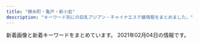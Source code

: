 ```yaml
---
title: "錦糸町・亀戸・新小岩"
description: "キーワード別にの巨乳アジアン・チャイナエステ嬢情報をまとめました。"
---
```


新着画像と新着キーワードをまとめています。
2021年02月04日の情報です。

<DmmAffiliateIns />
<KeywordTable
  shops={
    [
    {
        "keywords": {
            "86": 12,
            "D": 24,
            "C": 18,
            "83": 6,
            "85": 12
        },
        "station": "JR\u4e80\u6238\u99c5\u5317\u53e3",
        "url": "http://yukinosakura.tyo.cm/",
        "name": "\u685c\u82b1",
        "img_links": [
            "http://yukinosakura.a2.webnavi.work/upload/sites/72/2020/04/2020040708052241.jpg",
            "http://yukinosakura.tyo.cm/images/room4.jpg",
            "http://yukinosakura.a2.webnavi.work/upload/sites/72/2020/04/2020040708052434.jpg",
            "http://yukinosakura.tyo.cm/images/room3.jpg",
            "http://yukinosakura.tyo.cm/images/s_shedule.jpg",
            "http://yukinosakura.tyo.cm/images/s_news.jpg",
            "http://yukinosakura.tyo.cm/images/s_staff.jpg",
            "http://yukinosakura.a2.webnavi.work/upload/sites/72/2020/04/2020040708052353.jpg",
            "http://yukinosakura.a2.webnavi.work/upload/sites/72/2020/04/2020040708052456.jpg",
            "http://yukinosakura.tyo.cm/images/mobile.jpg",
            "http://yukinosakura.a2.webnavi.work/upload/sites/72/2020/04/2020040708052118.jpg",
            "http://yukinosakura.tyo.cm/images/room2.jpg",
            "http://yukinosakura.tyo.cm/images/top.jpg",
            "http://yukinosakura.tyo.cm/images/room1.jpg"
        ]
    },
    {
        "keywords": {
            "E": 15,
            "83": 15,
            "D": 135,
            "85": 105,
            "87": 30,
            "92": 15,
            "C": 75,
            "86": 30,
            "89": 15,
            "88": 15
        },
        "url": "https://kinshicho-mensesthe.net/",
        "name": "KIRARA",
        "station": "JR\u9326\u7cf8\u753a\u99c5\u5317\u53e3",
        "img_links": [
            "https://kinshicho-mensesthe.net/room/esthe2.jpg",
            "https://kinshicho-mensesthe.net/staff2/sera-s1.jpg",
            "https://kinshicho-mensesthe.net/staff2/kiki-l1.jpg",
            "https://kinshicho-mensesthe.net/images/main-sp.jpg",
            "https://kinshicho-mensesthe.net/staff2/sora-s1.jpg",
            "https://kinshicho-mensesthe.net/mens-esthe-massage/2020/02/06/satomi-s1.jpg",
            "https://kinshicho-mensesthe.net/room/1-l.jpg",
            "https://kinshicho-mensesthe.net/staff2/satomi-s1.jpg",
            "https://kinshicho-mensesthe.net/images/flower.png",
            "https://kinshicho-mensesthe.net/images/header3.png",
            "https://kinshicho-mensesthe.net/staff2/mai-l1.jpg",
            "https://kinshicho-mensesthe.net/staff2/sera-l1.jpg",
            "https://kinshicho-mensesthe.net/room/5-l.jpg",
            "https://kinshicho-mensesthe.net/room/esthe1.jpg",
            "https://kinshicho-mensesthe.net/room/4-s.jpg",
            "https://kinshicho-mensesthe.net/room/5-s.jpg",
            "https://kinshicho-mensesthe.net/staff2/satomi-l1.jpg",
            "https://kinshicho-mensesthe.net/staff2/yuka-s1.jpg",
            "https://kinshicho-mensesthe.net/staff2/kiki-s1.jpg",
            "https://kinshicho-mensesthe.net/button/home.png",
            "https://kinshicho-mensesthe.net/staff2/rui-l1.jpg",
            "https://kinshicho-mensesthe.net/staff2/haruka-l1.jpg",
            "https://kinshicho-mensesthe.net/staff2/sakura-s2.jpg",
            "https://kinshicho-mensesthe.net/staff2/haruka-s1.jpg",
            "https://kinshicho-mensesthe.net/room/esthe3.jpg",
            "https://kinshicho-mensesthe.net/staff2/kokomi-s1.jpg",
            "https://kinshicho-mensesthe.net/staff2/sora-l1.jpg",
            "https://kinshicho-mensesthe.net/staff2/rika-s1.jpg",
            "https://kinshicho-mensesthe.net/staff2/mai-s1.jpg",
            "https://kinshicho-mensesthe.net/staff2/kokomi-l1.jpg",
            "https://kinshicho-mensesthe.net/staff2/yuki-l1.jpg",
            "https://kinshicho-mensesthe.net/staff2/rika-l1.jpg",
            "https://kinshicho-mensesthe.net/staff2/saki-s1.jpg",
            "https://kinshicho-mensesthe.net/staff2/yumi-l1.jpg",
            "https://kinshicho-mensesthe.net/images/footer-r.png",
            "https://kinshicho-mensesthe.net/mens-esthe-massage/2020/10/17/moe-s1.jpg",
            "https://kinshicho-mensesthe.net/mens-esthe-massage/2020/02/06/sora-s1.jpg",
            "https://kinshicho-mensesthe.net/button/staff.png",
            "https://kinshicho-mensesthe.net/room/3-l.jpg",
            "https://kinshicho-mensesthe.net/room/2-s.jpg",
            "https://kinshicho-mensesthe.net/room/6-l.jpg",
            "https://kinshicho-mensesthe.net/staff2/saki-l1.jpg",
            "https://kinshicho-mensesthe.net/button/blog.png",
            "https://kinshicho-mensesthe.net/staff2/yuki-s1.jpg",
            "https://kinshicho-mensesthe.net/room/3-s.jpg",
            "https://kinshicho-mensesthe.net/room/6-s.jpg",
            "https://kinshicho-mensesthe.net/images/camp.png",
            "https://kinshicho-mensesthe.net/room/1-s.jpg",
            "https://kinshicho-mensesthe.net/room/4-l.jpg",
            "https://kinshicho-mensesthe.net/images/qrcode.png",
            "https://kinshicho-mensesthe.net/staff2/yumi-s1.jpg",
            "https://kinshicho-mensesthe.net/staff2/rui-s1.jpg",
            "https://kinshicho-mensesthe.net/room/2-l.jpg",
            "https://kinshicho-mensesthe.net/images/main1.jpg",
            "https://kinshicho-mensesthe.net/mens-esthe-massage/2020/01/22/yuki-s1.jpg",
            "https://kinshicho-mensesthe.net/staff2/moe-s1.jpg",
            "https://kinshicho-mensesthe.net/images/footer-l.png",
            "https://kinshicho-mensesthe.net/staff2/sakura-l2.jpg",
            "https://kinshicho-mensesthe.net/images/clear.png"
        ]
    },
    {
        "station": "JR\u4e80\u6238\u99c5\u5317\u53e3",
        "url": "http://kameido.info/",
        "keywords": {
            "C": 15
        },
        "img_links": [
            "http://kameido.info/images/3.jpg",
            "http://kameido.info/images/top.jpg",
            "http://kameido.info/images/6.jpg",
            "http://kameido.info/images/g0.jpg",
            "http://kameido.info/images/r4.jpg",
            "http://kameido.info/images/new1.jpg",
            "http://kameido.info/images/r3.jpg",
            "http://kameido.info/images/r1.jpg",
            "http://kameido.info/images/1.jpg",
            "http://kameido.info/images/2.jpg",
            "http://kameido.info/images/4.jpg",
            "http://kameido.info/images/r2.jpg",
            "http://kameido.info/images/mobile.png",
            "http://kameido.info/images/5.jpg"
        ],
        "name": "\u604b\u4eba"
    },
    {
        "keywords": {
            "88": 1,
            "86": 13,
            "D": 16,
            "89": 2
        },
        "station": "JR\u5c0f\u5ca9\u99c5\u5317\u53e3",
        "name": "\u3086\u304d",
        "img_links": [
            "http://www.sh-yuki.work/images/top.png",
            "http://www.sh-yuki.work/uploads/200110/1-20011013245Y49.jpg",
            "http://www.sh-yuki.work/images/s_staff.jpg",
            "http://www.sh-yuki.work/uploads/191221/1-191221111A3123.jpg",
            "http://www.sh-yuki.work/uploads/200618/1-20061Q633094V.jpg",
            "http://www.sh-yuki.work/uploads/191202/1-191202154021200.jpg",
            "http://www.sh-yuki.work/uploads/191104/1-1911041I124915.jpg",
            "http://www.sh-yuki.work/uploads/201214/1-201214162100347.jpg",
            "http://www.sh-yuki.work/images/lanmu4.jpg",
            "http://www.sh-yuki.work/uploads/200218/1-20021Q359301Q.jpg",
            "http://www.sh-yuki.work/uploads/201215/1-201215145153M4.jpg",
            "http://www.sh-yuki.work/images/room3.jpg",
            "http://www.sh-yuki.work/uploads/200127/1-20012G02404310.jpg",
            "http://www.sh-yuki.work/uploads/200713/1-200G3110344421.jpg",
            "http://www.sh-yuki.work/uploads/191227/1-19122F93911958.jpg",
            "http://www.sh-yuki.work/uploads/200620/1-20062015425B54.jpg",
            "http://www.sh-yuki.work/uploads/191028/1-19102Q03S5a4.jpg",
            "http://www.sh-yuki.work/uploads/190105/1-1Z105143940E6.jpg",
            "http://www.sh-yuki.work/uploads/200618/1-20061Q6342Y06.jpg",
            "http://www.sh-yuki.work/uploads/200713/1-200G3125135C2.jpg",
            "http://www.sh-yuki.work/uploads/190110/1-1Z110093529363.png",
            "http://www.sh-yuki.work/uploads/201215/1-201215145200113.jpg",
            "http://www.sh-yuki.work/uploads/200218/1-20021Q3591A57.jpg",
            "http://www.sh-yuki.work/uploads/191006/1-191006105IM24.jpg",
            "http://www.sh-yuki.work/uploads/191227/1-19122F94110460.jpg",
            "http://www.sh-yuki.work/images/end.png",
            "http://www.sh-yuki.work/images/room1.jpg",
            "http://www.sh-yuki.work/images/nbj2.jpg",
            "http://www.sh-yuki.work/uploads/190105/1-1Z105143R9539.jpg",
            "http://www.sh-yuki.work/images/lanmu2.jpg",
            "http://www.sh-yuki.work/images/s_news.jpg",
            "http://www.sh-yuki.work/images/room2.jpg",
            "http://www.sh-yuki.work/uploads/190105/1-1Z1051440193X.jpg",
            "http://www.sh-yuki.work/uploads/200620/1-200620154311K4.jpg",
            "http://www.sh-yuki.work/uploads/191021/1-19102116361I39.jpg",
            "http://www.sh-yuki.work/images/lanmu5.jpg",
            "http://www.sh-yuki.work/uploads/191006/1-191006105P61Z.jpg",
            "http://www.sh-yuki.work/images/1.jpg",
            "http://www.sh-yuki.work/images/mobile.jpg",
            "http://www.sh-yuki.work/images/lanmu3.jpg",
            "http://www.sh-yuki.work/uploads/190105/1-1Z105143921224.jpg",
            "http://www.sh-yuki.work/uploads/201214/1-20121416231WV.jpg",
            "http://www.sh-yuki.work/images/room4.jpg"
        ],
        "url": "http://www.sh-yuki.work/"
    },
    {
        "url": "http://ipidiw.com/relaxnomori/",
        "img_links": [
            "http://ipidiw.com/relaxnomori/user_data/00000017.jpg",
            "http://ipidiw.com/relaxnomori/images/tt.jpg",
            "http://ipidiw.com/relaxnomori/user_data/00000018.jpg",
            "http://ipidiw.com/relaxnomori/images/news.jpg",
            "http://ipidiw.com/relaxnomori/images/staff_t.jpg",
            "http://ipidiw.com/relaxnomori/user_data/00000020.jpg",
            "http://ipidiw.com/relaxnomori/user_data/00000019.jpg",
            "http://ipidiw.com/relaxnomori/images/rem.jpg",
            "http://ipidiw.com/relaxnomori/images/mobile.jpg",
            "http://ipidiw.com/relaxnomori/images/interior_t.jpg",
            "http://ipidiw.com/relaxnomori/images/tp.png",
            "http://ipidiw.com/relaxnomori/images/interior.png"
        ],
        "keywords": {
            "93": 1,
            "90": 2,
            "86": 1
        },
        "station": "\u68ee\u4e0b\u99c5A4\u53e3",
        "name": "\u30ea\u30e9\u30c3\u30af\u30b9\u306e\u68ee"
    },
    {
        "img_links": [
            "http://y-rlx.net/girl/09.jpg",
            "http://y-rlx.net/images/rec.jpg",
            "http://y-rlx.net/images/index_04.png",
            "http://y-rlx.net/girl/05a.jpg",
            "http://y-rlx.net/images/index_23.jpg",
            "http://y-rlx.net/images/index_10.jpg",
            "http://y-rlx.net/images/info.png",
            "http://y-rlx.net/images/index_12.jpg",
            "http://y-rlx.net/images/acc_tit03.jpg",
            "http://y-rlx.net/girl/06.jpg",
            "http://y-rlx.net/images/index_11.jpg",
            "http://y-rlx.net/girl/05.jpg",
            "http://y-rlx.net/images/rec_16.jpg",
            "http://y-rlx.net/images/index_14.png",
            "http://y-rlx.net/images/01.png",
            "http://y-rlx.net/girl/02.jpg",
            "http://y-rlx.net/girl/09a.jpg",
            "http://y-rlx.net/images/02.png",
            "http://y-rlx.net/images/index_02.png",
            "http://y-rlx.net/images/03.png",
            "http://y-rlx.net/images/index_16.png",
            "http://y-rlx.net/images/rex_16.jpg",
            "http://y-rlx.net/images/index_13.jpg",
            "http://y-rlx.net/images/staff_16.jpg",
            "http://y-rlx.net/images/index_21.jpg",
            "http://y-rlx.net/girl/010a.jpg",
            "http://y-rlx.net/images/sys.jpg",
            "http://y-rlx.net/images/acc_tit.jpg",
            "http://y-rlx.net/images/index_09.jpg",
            "http://y-rlx.net/girl/08.jpg",
            "http://y-rlx.net/girl/010.jpg",
            "http://y-rlx.net/girl/01.jpg",
            "http://y-rlx.net/images/acc_16.jpg",
            "http://y-rlx.net/images/index_07.png",
            "http://y-rlx.net/girl/03.jpg",
            "http://y-rlx.net/girl/07a.jpg",
            "http://y-rlx.net/images/sys_16.jpg",
            "http://y-rlx.net/images/acc_tit01.jpg",
            "http://y-rlx.net/images/index_19.png",
            "http://y-rlx.net/images/line.jpg",
            "http://y-rlx.net/images/index_08.jpg",
            "http://y-rlx.net/girl/p01.jpg",
            "http://y-rlx.net/girl/07.jpg",
            "http://y-rlx.net/images/index_06.png",
            "http://y-rlx.net/girl/03a.jpg",
            "http://y-rlx.net/girl/00.jpg"
        ],
        "name": "\u7f8e\u697d",
        "url": "http://y-rlx.net/",
        "keywords": {
            "85": 1,
            "87": 1,
            "86": 2,
            "90": 1,
            "95": 2,
            "92": 1,
            "89": 1
        },
        "station": "JR\u65b0\u5c0f\u5ca9\u99c5\u5357\u53e3"
    },
    {
        "keywords": {
            "C": 7
        },
        "img_links": [
            "http://kinshicho-es.xyz/images/r1.jpg",
            "http://kinshicho-es.xyz/images/g41.jpg",
            "http://kinshicho-es.xyz/images/r2.jpg",
            "http://kinshicho-es.xyz/images/r3.jpg",
            "http://kinshicho-es.xyz/images/left1_2_02.jpg",
            "http://kinshicho-es.xyz/images/r4.jpg",
            "http://kinshicho-es.xyz/images/g5.jpg",
            "http://kinshicho-es.xyz/images/g0.jpg",
            "http://kinshicho-es.xyz/images/b1.jpg",
            "http://kinshicho-es.xyz/images/top1.jpg",
            "http://kinshicho-es.xyz/images/b2.jpg",
            "http://kinshicho-es.xyz/images/g3.jpg",
            "http://kinshicho-es.xyz/images/news-tit1.jpg",
            "http://kinshicho-es.xyz/images/g2.jpg",
            "http://kinshicho-es.xyz/images/top.jpg",
            "http://kinshicho-es.xyz/images/g51.jpg"
        ],
        "url": "http://kinshicho-es.xyz/",
        "name": "\u30b9\u30de\u30a4\u30eb",
        "station": "JR\u9326\u7cf8\u753a\u99c5\u5317\u53e3"
    },
    {
        "name": "Piano",
        "url": "https://piano.sweet-relaxation.com/",
        "station": "JR\u65b0\u5c0f\u5ca9\u99c5\u5357\u53e3",
        "img_links": [
            "https://piano.sweet-relaxation.com/img/slick/sl-5.jpg",
            "https://piano.sweet-relaxation.com/img/cast/luna-01.jpg",
            "https://piano.sweet-relaxation.com/img/cast/luna-04.jpg",
            "https://piano.sweet-relaxation.com/img/cast/aye-04.jpg",
            "https://piano.sweet-relaxation.com/img/cast/aini-02.jpg",
            "https://piano.sweet-relaxation.com/img/cast/coco-03.jpg",
            "https://piano.sweet-relaxation.com/img/cast/aki-04.jpg",
            "https://piano.sweet-relaxation.com/img/cast/ai-02.jpg",
            "https://piano.sweet-relaxation.com/img/cast/nana-01.jpg",
            "https://piano.sweet-relaxation.com/img/cast/aki-03.jpg",
            "https://piano.sweet-relaxation.com/img/cast/miky-04.jpg",
            "https://piano.sweet-relaxation.com/img/cast/ai-04.jpg",
            "https://piano.sweet-relaxation.com/img/cast/ai-01.jpg",
            "https://piano.sweet-relaxation.com/img/cast/lili-02.jpg",
            "https://piano.sweet-relaxation.com/img/cast/aye-02.jpg",
            "https://piano.sweet-relaxation.com/img/cast/aye-03.jpg",
            "https://piano.sweet-relaxation.com/img/interior/int-03.jpg",
            "https://piano.sweet-relaxation.com/img/cast/aini-01.jpg",
            "https://piano.sweet-relaxation.com/img/cast/lili-01.jpg",
            "https://piano.sweet-relaxation.com/img/cast/aini-04.jpg",
            "https://piano.sweet-relaxation.com/img/cast/miya-02.jpg",
            "https://piano.sweet-relaxation.com/img/cast/nico-04.jpg",
            "https://piano.sweet-relaxation.com/img/cast/nana-02.jpg",
            "https://piano.sweet-relaxation.com/img/cast/lili-04.jpg",
            "https://piano.sweet-relaxation.com/img/cast/coco-02.jpg",
            "https://piano.sweet-relaxation.com/img/interior/int-04.jpg",
            "https://piano.sweet-relaxation.com/img/cast/ai-03.jpg",
            "https://piano.sweet-relaxation.com/img/cast/aki-01.jpg",
            "https://piano.sweet-relaxation.com/img/cast/nico-01.jpg",
            "https://piano.sweet-relaxation.com/img/cast/ebi-02.jpg",
            "https://piano.sweet-relaxation.com/img/cast/luna-03.jpg",
            "https://piano.sweet-relaxation.com/img/cast/miky-02.jpg",
            "https://piano.sweet-relaxation.com/img/cast/miya-01.jpg",
            "https://piano.sweet-relaxation.com/img/cast/luna-02.jpg",
            "https://piano.sweet-relaxation.com/img/cast/nico-02.jpg",
            "https://piano.sweet-relaxation.com/img/cast/nana-03.jpg",
            "https://piano.sweet-relaxation.com/img/slick/sl-4.jpg",
            "https://piano.sweet-relaxation.com/img/cast/miya-04.jpg",
            "https://piano.sweet-relaxation.com/img/slick/sl-3.jpg",
            "https://piano.sweet-relaxation.com/img/slick/sl-7.jpg",
            "https://piano.sweet-relaxation.com/img/cast/miya-03.jpg",
            "https://piano.sweet-relaxation.com/img/cast/ebi-04.jpg",
            "https://piano.sweet-relaxation.com/img/cast/miky-03.jpg",
            "https://piano.sweet-relaxation.com/img/cast/coco-04.jpg",
            "https://piano.sweet-relaxation.com/img/cast/coco-01.jpg",
            "https://piano.sweet-relaxation.com/img/cast/miky-01.jpg",
            "https://piano.sweet-relaxation.com/img/cast/aki-02.jpg",
            "https://piano.sweet-relaxation.com/img/slick/sl-1.jpg",
            "https://piano.sweet-relaxation.com/img/cast/ebi-01.jpg",
            "https://piano.sweet-relaxation.com/img/slick/sl-6.jpg",
            "https://piano.sweet-relaxation.com/img/cast/ebi-03.jpg",
            "https://piano.sweet-relaxation.com/img/slick/sl-2.jpg",
            "https://piano.sweet-relaxation.com/img/cast/nico-03.jpg",
            "https://piano.sweet-relaxation.com/img/cast/lili-03.jpg",
            "https://piano.sweet-relaxation.com/img/interior/int-02.jpg",
            "https://piano.sweet-relaxation.com/img/interior/int-01.jpg",
            "https://piano.sweet-relaxation.com/img/cast/aini-03.jpg",
            "https://piano.sweet-relaxation.com/img/cast/nana-04.jpg",
            "https://piano.sweet-relaxation.com/img/cast/aye-01.jpg"
        ],
        "keywords": {}
    },
    {
        "keywords": {
            "98": 2,
            "85": 4,
            "C": 12,
            "89": 6,
            "D": 4,
            "84": 2,
            "H": 2,
            "86": 2
        },
        "name": "\u96c5\u82b3",
        "img_links": [
            "http://www.o-miyabi.com/s/image/nav_topics.png",
            "http://www.o-miyabi.com/images/upload/thumb/928147996b3538a2.jpg",
            "http://www.o-miyabi.com/images/upload/thumb/04d21d82d11bc049.jpg",
            "http://www.o-miyabi.com/s/images/slider/next.png",
            "http://www.o-miyabi.com/s/image/nav_hotel.png",
            "http://www.o-miyabi.com/s/images/slider/prev.png",
            "http://www.o-miyabi.com/s/uploads/07.jpg",
            "http://www.o-miyabi.com/images/index_04.jpg",
            "http://www.o-miyabi.com/images/index_07.jpg",
            "http://www.o-miyabi.com/images/index_19.jpg",
            "http://www.o-miyabi.com/s/images/iphone.png",
            "http://www.o-miyabi.com/images/upload/thumb/7713de024ddc43e7.jpg",
            "http://www.o-miyabi.com/images/upload/thumb/51d074f8f9cdb905.jpg",
            "http://www.o-miyabi.com/s/images/slider/1.jpg",
            "http://www.o-miyabi.com/images/index_05.jpg",
            "http://www.o-miyabi.com/images/upload/thumb/1a8371be7358f1df.jpg",
            "http://www.o-miyabi.com/s/uploads/04.jpg",
            "http://www.o-miyabi.com/s/images/tel.png",
            "http://www.o-miyabi.com/images/info.jpg",
            "http://www.o-miyabi.com/images/upload/thumb/301c9a35b11a384f.jpg",
            "http://www.o-miyabi.com/s/images/top_2.jpg",
            "http://www.o-miyabi.com/s/image/nav_cast.png",
            "http://www.o-miyabi.com/images/upload/thumb/0981f77ac0a1e07f.jpg",
            "http://www.o-miyabi.com/images/upload/thumb/db15ea2226867103.jpg",
            "http://www.o-miyabi.com/images/upload/thumb/6d7987cae648e809.jpg",
            "http://www.o-miyabi.com/images/upload/thumb/6fceb6aef71115ac.jpg",
            "http://www.o-miyabi.com/s/image/nav_top.png",
            "http://www.o-miyabi.com/s/images/t1.jpg",
            "http://www.o-miyabi.com/s/images/t3.jpg",
            "http://www.o-miyabi.com/images/info_02.jpg",
            "http://www.o-miyabi.com/images/upload/thumb/e12bb065f2380463.jpg",
            "http://www.o-miyabi.com/s/uploads/03.jpg",
            "http://www.o-miyabi.com/images/index_10.jpg",
            "http://www.o-miyabi.com/s/images/service_01.png",
            "http://www.o-miyabi.com/images/index_03.jpg",
            "http://www.o-miyabi.com/images/rec_09.jpg",
            "http://www.o-miyabi.com/images/index_16.jpg",
            "http://www.o-miyabi.com/images/index_02.jpg",
            "http://www.o-miyabi.com/images/index_14.jpg",
            "http://www.o-miyabi.com/s/images/t2.jpg",
            "http://www.o-miyabi.com/images/index_18.jpg",
            "http://www.o-miyabi.com/s/image/nav_manga.png",
            "http://www.o-miyabi.com/s/images/okubokomachi.jpg",
            "http://www.o-miyabi.com/s/images/pc.png",
            "http://www.o-miyabi.com/images/info_09.jpg",
            "http://www.o-miyabi.com/s/images/slider/3.jpg",
            "http://www.o-miyabi.com/s/images/service_03.png",
            "http://www.o-miyabi.com/s/uploads/01.jpg",
            "http://www.o-miyabi.com/s/uploads/08.jpg",
            "http://www.o-miyabi.com/images/upload/thumb/57af63e7ff71466b.jpg",
            "http://www.o-miyabi.com/images/rec.jpg",
            "http://www.o-miyabi.com/images/movie_09.jpg",
            "http://www.o-miyabi.com/s/uploads/06.jpg",
            "http://www.o-miyabi.com/s/uploads/02.jpg",
            "http://www.o-miyabi.com/images/upload/thumb/0dc07af1006255fa.jpg",
            "http://www.o-miyabi.com/s/images/service_07.png",
            "http://www.o-miyabi.com/images/upload/thumb/72ffa1fb925d394b.jpg",
            "http://www.o-miyabi.com/images/staff_09.jpg",
            "http://www.o-miyabi.com/images/index_06.jpg",
            "http://www.o-miyabi.com/images/index_01.jpg",
            "http://www.o-miyabi.com/s/image/nav_sys.png",
            "http://www.o-miyabi.com/s/images/slider/2.jpg",
            "http://www.o-miyabi.com/images/index_09.jpg",
            "http://www.o-miyabi.com/images/index_13.jpg",
            "http://www.o-miyabi.com/girl/01.jpg"
        ],
        "url": "http://www.o-miyabi.com/",
        "station": "JR\u65b0\u5c0f\u5ca9\u99c5\u5357\u53e3"
    },
    {
        "station": "JR\u5c0f\u5ca9\u99c5\u5317\u53e3",
        "img_links": [
            "http://mariabella.ies.fun/photos/sites/45/2019/09/2019091016323921.jpeg",
            "http://mariabella.ies.fun/images/ac2.jpg",
            "http://mariabella.ies.fun/images/r09.jpg",
            "http://mariabella.ies.fun/images/top.png",
            "http://mariabella.ies.fun/images/r03.jpg",
            "http://mariabella.ies.fun/images/s-staff.jpg",
            "http://mariabella.ies.fun/images/s-recriut.jpg",
            "http://mariabella.ies.fun/images/r05.jpg",
            "http://mariabella.ies.fun/photos/sites/45/2020/01/2020012420100278.jpeg",
            "http://mariabella.ies.fun/images/r06.jpg",
            "http://mariabella.ies.fun/photos/sites/45/2018/06/2018062706422857.jpg",
            "http://mariabella.ies.fun/images/pick.jpg",
            "http://mariabella.ies.fun/images/r01.jpg",
            "http://mariabella.ies.fun/images/r07.jpg",
            "http://mariabella.ies.fun/photos/sites/45/2019/09/2019092717170772.jpeg",
            "http://mariabella.ies.fun/images/r04.jpg",
            "http://mariabella.ies.fun/images/ac3.jpg",
            "http://mariabella.ies.fun/images/ac1.jpg",
            "http://mariabella.ies.fun/images/news.jpg",
            "http://mariabella.ies.fun/images/mobile1.jpg",
            "http://mariabella.ies.fun/images/info.jpg",
            "http://mariabella.ies.fun/images/mobile.jpg",
            "http://mariabella.ies.fun/images/r02.jpg"
        ],
        "name": "\u30de\u30ea\u30a2\u30d9\u30fc\u30e9",
        "keywords": {
            "E": 3,
            "\u30bb\u30af\u30b7\u30fc": 3
        },
        "url": "http://mariabella.ies.fun/"
    },
    {
        "url": "http://sentsubaki.asia/",
        "station": "JR\u4e80\u6238\u99c5\u6771\u53e3",
        "keywords": {},
        "name": "\u5343\u693f",
        "img_links": [
            "http://sentsubaki.asia/img/btn_interior.png",
            "http://sentsubaki.asia/img/cast/you-02.jpg",
            "http://sentsubaki.asia/img/coupon_special.png",
            "http://sentsubaki.asia/img/cast/nina-04.jpg",
            "http://sentsubaki.asia/img/btn_top.png",
            "http://sentsubaki.asia/img/head_tel.png",
            "http://sentsubaki.asia/img/cast/miki-04.jpg",
            "http://sentsubaki.asia/img/cast/miki-01.jpg",
            "http://sentsubaki.asia/img/cast/yuyu-01.jpg",
            "http://sentsubaki.asia/img/cast/yuyu-04.jpg",
            "http://sentsubaki.asia/img/cast/aya-04.jpg",
            "http://sentsubaki.asia/img/cast/yuyu-02.jpg",
            "http://sentsubaki.asia/img/cast/you-03.jpg",
            "http://sentsubaki.asia/img/interior/lobby-2.jpg",
            "http://sentsubaki.asia/img/cast/miki-03.jpg",
            "http://sentsubaki.asia/img/head_time.png",
            "http://sentsubaki.asia/img/cast/you-04.jpg",
            "http://sentsubaki.asia/img/btn_cast.png",
            "http://sentsubaki.asia/img/cast/yumi-03.jpg",
            "http://sentsubaki.asia/img/cast/yumi-02.jpg",
            "http://sentsubaki.asia/img/cast/aya-03.jpg",
            "http://sentsubaki.asia/img/interior/lobby-1.jpg",
            "http://sentsubaki.asia/img/cast/yumi-04.jpg",
            "http://sentsubaki.asia/img/cast/aya-01.jpg",
            "http://sentsubaki.asia/img/cast/miki-02.jpg",
            "http://sentsubaki.asia/img/cast/nina-03.jpg",
            "http://sentsubaki.asia/img/btn_twitter.png",
            "http://sentsubaki.asia/img/cast/you-01.jpg"
        ]
    },
    {
        "station": "JR\u5c0f\u5ca9\u99c5\u5357\u53e3",
        "img_links": [
            "https://chm.jp/sozai/0_4999/bn122_sp.png",
            "https://chm.jp/domains1/thaipataya/myimg/imgcom37653_sp.jpg",
            "https://chm.jp/domains1/thaipataya/myimg/imgcom36649_sp.png",
            "https://chm.jp/domains1/thaipataya/myimg/imgcom37357_sp.jpg",
            "https://chm.jp/domains1/thaipataya/myimg/imgcom37659_sp.png",
            "https://chm.jp/domains1/thaipataya/myimg/imgcom36566_sp.png",
            "https://chm.jp/domains1/thaipataya/myimg/imgcom36613_sp.jpg",
            "https://chm.jp/domains1/thaipataya/myimg/imgcom37665_sp.jpg",
            "https://chm.jp/domains1/thaipataya/myimg/imgcom37839_sp.jpg",
            "https://chm.jp/sozai/0_4999/bn112_sp.png",
            "https://chm.jp/domains1/thaipataya/myimg/imgcom36607_sp.jpg",
            "https://chm.jp/domains1/thaipataya/myimg/imgcom36565_sp.jpg",
            "https://chm.jp/domains1/thaipataya/myimg/imgcom37660_sp.png",
            "https://chm.jp/domains1/thaipataya/myimg/imgcom37841_sp.jpg",
            "https://chm.jp/domains1/thaipataya/myimg/imgcom36635_sp.jpg",
            "https://chm.jp/domains1/thaipataya/myimg/imgcom36648_sp.jpg",
            "https://chm.jp/domains1/thaipataya/myimg/imgcom37834_sp.jpg",
            "https://chm.jp/domains1/thaipataya/myimg/imgcom36634_sp.jpg",
            "https://chm.jp/domains1/thaipataya/myimg/imgcom37664_sp.png",
            "https://chm.jp/domains1/thaipataya/myimg/imgcom37666_sp.jpg",
            "https://chm.jp/domains1/thaipataya/myimg/imgcom37662_sp.png",
            "https://chm.jp/domains1/thaipataya/myimg/imgcom36619_sp.jpg",
            "https://chm.jp/domains1/thaipataya/myimg/imgcom37669_sp.jpg",
            "https://chm.jp/domains1/thaipataya/myimg/imgcom37068_sp.jpg",
            "https://chm.jp/domains1/thaipataya/myimg/slideimg36560_sp.jpg",
            "https://chm.jp/domains1/thaipataya/myimg/imgcom36577_sp.jpg",
            "https://chm.jp/domains1/thaipataya/myimg/imgcom37355_sp.jpg",
            "https://chm.jp/domains1/thaipataya/myimg/slideimg36562_sp.jpg",
            "https://chm.jp/domains1/thaipataya/myimg/imgcom37710_sp.jpg",
            "https://chm.jp/domains1/thaipataya/myimg/imgcom37731_sp.png",
            "https://chm.jp/domains1/thaipataya/myimg/imgcom37729_sp.png",
            "https://chm.jp/domains1/thaipataya/myimg/imgcom37725_sp.png",
            "https://chm.jp/domains1/thaipataya/myimg/imgcom37737_sp.png",
            "https://chm.jp/domains1/thaipataya/myimg/imgcom37356_sp.jpg",
            "https://chm.jp/domains1/thaipataya/myimg/imgcom36580_sp.jpg",
            "https://chm.jp/domains1/thaipataya/myimg/imgcom36567_sp.jpg",
            "https://chm.jp/domains1/thaipataya/myimg/imgcom37738_sp.png",
            "https://chm.jp/domains1/thaipataya/myimg/imgcom37361_sp.png",
            "https://chm.jp/domains1/thaipataya/myimg/imgcom37726_sp.png",
            "https://chm.jp/domains1/thaipataya/myimg/imgcom37667_sp.png",
            "https://chm.jp/domains1/thaipataya/myimg/imgcom37739_sp.png",
            "https://chm.jp/domains1/thaipataya/myimg/imgcom37833_sp.jpg",
            "https://chm.jp/domains1/thaipataya/myimg/imgcom37733_sp.png",
            "https://chm.jp/domains1/thaipataya/myimg/imgcom37740_sp.png",
            "https://chm.jp/domains1/thaipataya/myimg/imgcom37734_sp.png",
            "https://chm.jp/domains1/thaipataya/myimg/imgcom36614_sp.jpg",
            "https://chm.jp/domains1/thaipataya/myimg/imgcom37656_sp.jpg",
            "https://chm.jp/domains1/thaipataya/myimg/imgcom37663_sp.jpg",
            "https://chm.jp/domains1/thaipataya/myimg/imgcom37730_sp.png",
            "https://chm.jp/domains1/thaipataya/myimg/imgcom37362_sp.png",
            "https://chm.jp/domains1/thaipataya/myimg/imgcom37358_sp.jpg",
            "https://chm.jp/domains1/thaipataya/myimg/imgcom36605_sp.jpg",
            "https://chm.jp/domains1/thaipataya/myimg/imgcom37728_sp.png",
            "https://chm.jp/domains1/thaipataya/myimg/imgcom37668_sp.png",
            "https://chm.jp/domains1/thaipataya/myimg/imgcom37732_sp.png",
            "https://chm.jp/domains1/thaipataya/myimg/imgcom36606_sp.jpg",
            "https://chm.jp/domains1/thaipataya/myimg/imgcom37067_sp.png",
            "https://chm.jp/domains1/thaipataya/myimg/imgcom37177_sp.png",
            "https://chm.jp/domains1/thaipataya/myimg/imgcom37789_sp.png",
            "https://chm.jp/domains1/thaipataya/myimg/imgcom37661_sp.png",
            "https://chm.jp/domains1/thaipataya/myimg/imgcom36581_sp.jpg",
            "https://chm.jp/domains1/thaipataya/myimg/imgcom37658_sp.png",
            "https://chm.jp/domains1/thaipataya/myimg/imgcom36633_sp.jpg",
            "https://chm.jp/domains1/thaipataya/myimg/imgcom36618_sp.png",
            "https://chm.jp/domains1/thaipataya/myimg/imgcom37736_sp.png",
            "https://chm.jp/domains1/thaipataya/myimg/imgcom36604_sp.jpg",
            "https://chm.jp/domains1/thaipataya/myimg/imgcom36582_sp.jpg",
            "https://chm.jp/domains1/thaipataya/myimg/imgcom36579_sp.jpg",
            "https://chm.jp/domains1/thaipataya/myimg/imgcom37655_sp.jpg",
            "https://chm.jp/domains1/thaipataya/myimg/imgcom37172_sp.png",
            "https://chm.jp/domains1/thaipataya/myimg/imgcom36615_sp.png",
            "https://chm.jp/domains1/thaipataya/myimg/imgcom36603_sp.png",
            "https://chm.jp/domains1/thaipataya/myimg/imgcom37840_sp.jpg",
            "https://chm.jp/domains1/thaipataya/myimg/imgcom37727_sp.png",
            "https://chm.jp/domains1/thaipataya/myimg/imgcom37654_sp.jpg",
            "https://chm.jp/domains1/thaipataya/myimg/slideimg36561_sp.jpg",
            "https://chm.jp/domains1/thaipataya/myimg/imgcom37657_sp.jpg",
            "https://chm.jp/domains1/thaipataya/myimg/imgcom36578_sp.jpg",
            "https://chm.jp/domains1/thaipataya/myimg/imgcom37174_sp.png",
            "http://chm.jp/img/linebutton_82x20.png"
        ],
        "name": "\u30d1\u30bf\u30e4",
        "keywords": {
            "\u30bb\u30af\u30b7\u30fc": 1,
            "C": 12
        },
        "url": "http://thaipataya.chm.jp/"
    },
    {
        "name": "Aria\uff5e\u30a2\u30ea\u30a2\uff5e",
        "keywords": {},
        "station": "JR\u5c0f\u5ca9\u99c5\u5317\u53e3",
        "url": "http://aria.tokyo-relaxtime.asia/",
        "img_links": [
            "http://aria.tokyo-relaxtime.asia/img/cast/coco-01.jpg",
            "http://aria.tokyo-relaxtime.asia/img/cast/coco-03.jpg",
            "http://aria.tokyo-relaxtime.asia/img/slick/st-3.jpg",
            "http://aria.tokyo-relaxtime.asia/img/cast/aya-04.jpg",
            "http://aria.tokyo-relaxtime.asia/img/cast/yumi-01.jpg",
            "http://aria.tokyo-relaxtime.asia/img/cast/miki-02.jpg",
            "http://aria.tokyo-relaxtime.asia/img/cast/nana-03.jpg",
            "http://aria.tokyo-relaxtime.asia/img/cast/rina-02.jpg",
            "http://aria.tokyo-relaxtime.asia/img/cast/yumi-02.jpg",
            "http://aria.tokyo-relaxtime.asia/img/cast/aya-01.jpg",
            "http://aria.tokyo-relaxtime.asia/img/cast/nana-02.jpg",
            "http://aria.tokyo-relaxtime.asia/img/cast/apple-01.jpg",
            "http://aria.tokyo-relaxtime.asia/img/cast/yaya-02.jpg",
            "http://aria.tokyo-relaxtime.asia/img/cast/rina-03.jpg",
            "http://aria.tokyo-relaxtime.asia/img/cast/apple-03.jpg",
            "http://aria.tokyo-relaxtime.asia/img/slick/st-1.jpg",
            "http://aria.tokyo-relaxtime.asia/img/cast/yuri-01.jpg",
            "http://aria.tokyo-relaxtime.asia/img/cast/rina-04.jpg",
            "http://aria.tokyo-relaxtime.asia/img/cast/aki-02.jpg",
            "http://aria.tokyo-relaxtime.asia/img/cast/yumi-03.jpg",
            "http://aria.tokyo-relaxtime.asia/img/cast/yaya-04.jpg",
            "http://aria.tokyo-relaxtime.asia/img/cast/apple-04.jpg",
            "http://aria.tokyo-relaxtime.asia/img/cast/risa-02.jpg",
            "http://aria.tokyo-relaxtime.asia/img/cast/aki-04.jpg",
            "http://aria.tokyo-relaxtime.asia/img/cast/nana-01.jpg",
            "http://aria.tokyo-relaxtime.asia/img/cast/risa-03.jpg",
            "http://aria.tokyo-relaxtime.asia/img/interior/corridor-1.jpg",
            "http://aria.tokyo-relaxtime.asia/img/cast/yaya-01.jpg",
            "http://aria.tokyo-relaxtime.asia/img/cast/yumi-04.jpg",
            "http://aria.tokyo-relaxtime.asia/img/cast/miki-01.jpg",
            "http://aria.tokyo-relaxtime.asia/img/cast/yaya-03.jpg",
            "http://aria.tokyo-relaxtime.asia/img/cast/aya-03.jpg",
            "http://aria.tokyo-relaxtime.asia/img/slick/st-2.jpg",
            "http://aria.tokyo-relaxtime.asia/img/cast/coco-02.jpg",
            "http://aria.tokyo-relaxtime.asia/img/cast/nana-04.jpg",
            "http://aria.tokyo-relaxtime.asia/img/cast/miki-04.jpg",
            "http://aria.tokyo-relaxtime.asia/img/cast/aki-03.jpg",
            "http://aria.tokyo-relaxtime.asia/img/cast/yuri-04.jpg",
            "http://aria.tokyo-relaxtime.asia/img/cast/risa-01.jpg",
            "http://aria.tokyo-relaxtime.asia/img/cast/rina-01.jpg",
            "http://aria.tokyo-relaxtime.asia/img/slick/st-5.jpg",
            "http://aria.tokyo-relaxtime.asia/img/cast/yuri-03.jpg",
            "http://aria.tokyo-relaxtime.asia/img/slick/st-4.jpg",
            "http://aria.tokyo-relaxtime.asia/img/interior/lobby-1.jpg",
            "http://aria.tokyo-relaxtime.asia/img/cast/risa-04.jpg",
            "http://aria.tokyo-relaxtime.asia/img/cast/coco-04.jpg",
            "http://aria.tokyo-relaxtime.asia/img/cast/aya-02.jpg",
            "http://aria.tokyo-relaxtime.asia/img/cast/miki-03.jpg",
            "http://aria.tokyo-relaxtime.asia/img/cast/apple-02.jpg",
            "http://aria.tokyo-relaxtime.asia/img/cast/aki-01.jpg"
        ]
    },
    {
        "name": "Lucky\uff5e\u30e9\u30c3\u30ad\u30fc\uff5e",
        "keywords": {},
        "img_links": [
            "http://www.es-raku.link/images/3.jpg",
            "http://www.es-raku.link/staff/yuki.jpg",
            "http://www.es-raku.link/staff/mai.jpg",
            "http://www.es-raku.link/images/int1.png",
            "http://www.es-raku.link/staff/lucky.jpg",
            "http://www.es-raku.link/images/staff_t.png",
            "http://www.es-raku.link/img/lucky1.jpg",
            "http://www.es-raku.link/images/rtel.jpg",
            "http://www.es-raku.link/images/interior_t.png",
            "http://www.es-raku.link/images/menu/staff.png",
            "http://www.es-raku.link/images/menu/interior.png",
            "http://www.es-raku.link/images/r2.jpg",
            "http://www.es-raku.link/images/menu/top.png",
            "http://www.es-raku.link/images/9.jpg",
            "http://www.es-raku.link/img/riri1.jpg",
            "http://www.es-raku.link/images/1.jpg",
            "http://www.es-raku.link/staff/ayaka.jpg",
            "http://www.es-raku.link/images/sys1.jpg",
            "http://www.es-raku.link/images/6.jpg",
            "http://www.es-raku.link/staff/ruru.jpg",
            "http://www.es-raku.link/images/int2.png",
            "http://www.es-raku.link/images/line.png",
            "http://www.es-raku.link/staff/riri.jpg",
            "http://www.es-raku.link/images/head.png",
            "http://www.es-raku.link/img/ayaka1.jpg",
            "http://www.es-raku.link/img/yuki1.jpg",
            "http://www.es-raku.link/images/r1.jpg",
            "http://www.es-raku.link/images/list.jpg",
            "http://www.es-raku.link/img/mai1.jpg",
            "http://www.es-raku.link/images/8.jpg",
            "http://www.es-raku.link/images/7.jpg",
            "http://www.es-raku.link/img/ruru1.jpg",
            "http://www.es-raku.link/images/tel.jpg",
            "http://www.es-raku.link/images/2.jpg",
            "http://www.es-raku.link/images/news.jpg",
            "http://www.es-raku.link/images/mobile.jpg",
            "http://www.es-raku.link/staff/kaori.jpg",
            "http://www.es-raku.link/img/kaori1.jpg"
        ],
        "station": "JR\u9326\u7cf8\u753a\u99c5\u5357\u53e3",
        "url": "http://www.es-raku.link/"
    },
    {
        "keywords": {
            "87": 4,
            "85": 4,
            "C": 2,
            "89": 4,
            "D": 8
        },
        "name": "\u3042\u308f\u308f",
        "url": "http://www.awawa-es.info/",
        "img_links": [
            "http://www.awawa-es.info/p/2.jpg",
            "http://www.awawa-es.info/photo/202009/15998944321424280736.jpeg",
            "http://www.awawa-es.info/p/cc.jpg",
            "http://www.awawa-es.info/img/hjob.png",
            "http://www.awawa-es.info/p/aa.jpg",
            "http://www.awawa-es.info/img/rm.jpg",
            "http://www.awawa-es.info/photo/home/3281580956380.jpg",
            "http://www.awawa-es.info/img/images/sys_06.png",
            "http://www.awawa-es.info/p/3.jpg",
            "http://www.awawa-es.info/p/bb.jpg",
            "http://www.awawa-es.info/photo/home/5241604645075.jpg",
            "http://www.awawa-es.info/img/h2.png",
            "http://www.awawa-es.info/photo/201307/1374197215469380174.jpg",
            "http://www.awawa-es.info/p/4.jpg",
            "http://www.awawa-es.info/photo/home/4051599894438.jpg",
            "http://www.awawa-es.info/photo/202009/15998945321509738889.jpeg",
            "http://www.awawa-es.info/img/images/sys_01.png",
            "http://www.awawa-es.info/img/images/sys_02.png",
            "http://www.awawa-es.info/photo/201605/14635511391411412709.jpg",
            "http://www.awawa-es.info/img/hstaff.png",
            "http://www.awawa-es.info/photo/201307/13741973921454741938.jpg",
            "http://www.awawa-es.info/img/images/sys_05.png",
            "http://www.awawa-es.info/img/tmp.jpg",
            "http://www.awawa-es.info/photo/202002/1580956374749618033.jpg",
            "http://www.awawa-es.info/img/h3.png",
            "http://www.awawa-es.info/photo/202011/1604645058826879711.png",
            "http://www.awawa-es.info/img/bottom.jpg",
            "http://www.awawa-es.info/img/i2.jpg",
            "http://www.awawa-es.info/img/hinfo.png",
            "http://www.awawa-es.info/photo/home/2391374197264.jpg",
            "http://www.awawa-es.info/p/1.jpg",
            "http://www.awawa-es.info/img/images/sys_04.png",
            "http://www.awawa-es.info/photo/home/4241374197436.jpg",
            "http://www.awawa-es.info/img/s1.jpg",
            "http://www.awawa-es.info/img/acc.png",
            "http://www.awawa-es.info/img/h1.png",
            "http://www.awawa-es.info/img/sd.png",
            "http://www.awawa-es.info/photo/home/7151463551145.jpg",
            "http://www.awawa-es.info/img/i1.jpg",
            "http://www.awawa-es.info/img/s2.jpg",
            "http://www.awawa-es.info/img/hsys.png",
            "http://www.awawa-es.info/img/return.png",
            "http://www.awawa-es.info/img/images/sys_03.png"
        ],
        "station": "JR\u9326\u7cf8\u753a\u99c5\u5357\u53e3"
    },
    {
        "name": "\u3082\u307f\u3058",
        "url": "http://momiji.me-es.com/",
        "img_links": [
            "http://momiji.me-es.com/images/index_12.jpg",
            "http://momiji.me-es.com/images/info.jpg",
            "http://momiji.me-es.com/images/02.jpg",
            "http://momiji.me-es.com/girl/03.jpg",
            "http://momiji.me-es.com/images/index_01.jpg",
            "http://momiji.me-es.com/girl/07a.jpg",
            "http://momiji.me-es.com/girl/013.jpg",
            "http://momiji.me-es.com/images/index_09.jpg",
            "http://momiji.me-es.com/girl/010.jpg",
            "http://momiji.me-es.com/girl/07.jpg",
            "http://momiji.me-es.com/girl/014a.jpg",
            "http://momiji.me-es.com/girl/06a.jpg",
            "http://momiji.me-es.com/girl/011.jpg",
            "http://momiji.me-es.com/girl/010a.jpg",
            "http://momiji.me-es.com/girl/015.jpg",
            "http://momiji.me-es.com/images/assecc.jpg",
            "http://momiji.me-es.com/images/index_03.jpg",
            "http://momiji.me-es.com/images/index_06.jpg",
            "http://momiji.me-es.com/girl/016a.jpg",
            "http://momiji.me-es.com/images/info.png",
            "http://momiji.me-es.com/girl/017.jpg",
            "http://momiji.me-es.com/images/index_13.jpg",
            "http://momiji.me-es.com/girl/015a.jpg",
            "http://momiji.me-es.com/girl/05a.jpg",
            "http://momiji.me-es.com/images/staff.png",
            "http://momiji.me-es.com/girl/02.jpg",
            "http://momiji.me-es.com/girl/01.jpg",
            "http://momiji.me-es.com/images/index_04.jpg",
            "http://momiji.me-es.com/images/01.jpg",
            "http://momiji.me-es.com/girl/08.jpg",
            "http://momiji.me-es.com/girl/06.jpg",
            "http://momiji.me-es.com/girl/018.jpg",
            "http://momiji.me-es.com/girl/05.jpg",
            "http://momiji.me-es.com/girl/04.jpg",
            "http://momiji.me-es.com/girl/016.jpg",
            "http://momiji.me-es.com/girl/09.jpg",
            "http://momiji.me-es.com/images/index_08.jpg",
            "http://momiji.me-es.com/images/index_05.jpg",
            "http://momiji.me-es.com/images/index_14.jpg",
            "http://momiji.me-es.com/girl/08a.jpg",
            "http://momiji.me-es.com/girl/00.jpg",
            "http://momiji.me-es.com/girl/014.jpg",
            "http://momiji.me-es.com/girl/011a.jpg",
            "http://momiji.me-es.com/images/index_07.jpg",
            "http://momiji.me-es.com/girl/012.jpg"
        ],
        "keywords": {
            "D": 10,
            "87": 6,
            "C": 4,
            "83": 2,
            "E": 8,
            "84": 2,
            "90": 2,
            "85": 4,
            "88": 6,
            "89": 8,
            "86": 6
        },
        "station": "JR\u65b0\u5c0f\u5ca9\u99c5\u5317\u53e3"
    },
    {
        "url": "http://cherry-esthe.com/",
        "keywords": {},
        "station": "JR\u9326\u7cf8\u753a\u99c5\u5357\u53e3",
        "img_links": [
            "http://dccompanyqoo10.cafe24.com/tiffany/images/common/header.png",
            "http://dccompanyqoo10.cafe24.com/tiffany/images/top/store_bg.png",
            "http://dccompanyqoo10.cafe24.com/tiffany/images/store/store.png"
        ],
        "name": "Cherry"
    },
    {
        "station": "JR\u5c0f\u5ca9\u99c5\u5317\u53e3",
        "name": "\u4e00\u6642",
        "img_links": [
            "http://biwert.xyz/uploads/180620/1-1P620101629244.png",
            "http://biwert.xyz/uploads/180620/1-1P62010154K00.png",
            "http://biwert.xyz/templets/default/picture/interior_t.jpg",
            "http://biwert.xyz/uploads/201003/1-2010031G35C32.jpg",
            "http://biwert.xyz/uploads/201003/1-2010031G3421X.jpg",
            "http://biwert.xyz/templets/default/picture/news.jpg",
            "http://biwert.xyz/templets/default/picture/head.jpg",
            "http://biwert.xyz/uploads/201007/1-20100G4464b26.jpg",
            "http://biwert.xyz/templets/default/picture/rec1.png",
            "http://biwert.xyz/uploads/201006/1-2010061A941445.jpg",
            "http://biwert.xyz/uploads/201006/1-2010061F032C0.jpg",
            "http://biwert.xyz/uploads/201109/1-201109141105216.jpg",
            "http://biwert.xyz/images/1-1P621101232H4.png",
            "http://biwert.xyz/templets/default/picture/staff_t.jpg",
            "http://biwert.xyz/uploads/allimg/180620/1-1P6201013133b.jpg",
            "http://biwert.xyz/uploads/201003/1-2010031G415110.jpg",
            "http://biwert.xyz/uploads/180620/1-1P62010193X63.jpg",
            "http://biwert.xyz/uploads/allimg/180620/1-1P620101640O8.png",
            "http://biwert.xyz/uploads/201003/1-2010031G432629.jpg"
        ],
        "keywords": {
            "E": 18,
            "G": 9
        },
        "url": "http://biwert.xyz/"
    },
    {
        "keywords": {},
        "url": "http://www.hu-wa.work/",
        "img_links": [
            "http://www.hu-wa.work/staff/kaori.jpg",
            "http://www.hu-wa.work/images/news.png",
            "http://www.hu-wa.work/images/staff_t.jpg",
            "http://www.hu-wa.work/images/int1.png",
            "http://www.hu-wa.work/staff/miki.jpg",
            "http://www.hu-wa.work/images/ta.jpg",
            "http://www.hu-wa.work/staff/miho.jpg",
            "http://www.hu-wa.work/images/4.png",
            "http://www.hu-wa.work/img/ayumi1.jpg",
            "http://www.hu-wa.work/img/maya1.jpg",
            "http://www.hu-wa.work/images/head.jpg",
            "http://www.hu-wa.work/images/sys.png",
            "http://www.hu-wa.work/img/kaori1.jpg",
            "http://www.hu-wa.work/img/miki1.jpg",
            "http://www.hu-wa.work/images/int2.png",
            "http://www.hu-wa.work/staff/yuna.jpg",
            "http://www.hu-wa.work/staff/ayumi.jpg",
            "http://www.hu-wa.work/images/2.png",
            "http://www.hu-wa.work/images/interior_t.jpg",
            "http://www.hu-wa.work/images/1.png",
            "http://www.hu-wa.work/img/yuna1.jpg",
            "http://www.hu-wa.work/images/s1.png",
            "http://www.hu-wa.work/images/5.png",
            "http://www.hu-wa.work/images/6.png",
            "http://www.hu-wa.work/images/tel.jpg",
            "http://www.hu-wa.work/images/3.png",
            "http://www.hu-wa.work/img/miho1.jpg",
            "http://www.hu-wa.work/staff/maya.jpg"
        ],
        "station": "JR\u5c0f\u5ca9\u99c5\u5357\u53e3",
        "name": "Angel\u2019s Smile"
    },
    {
        "img_links": [
            "http://hani-est.xyz/images/g5.jpg",
            "http://hani-est.xyz/images/zi-newface.png",
            "http://hani-est.xyz/images/new1.jpg",
            "http://hani-est.xyz/images/zi-ao.png",
            "http://hani-est.xyz/images/banna1.jpg",
            "http://hani-est.xyz/images/zi-pri.png",
            "http://hani-est.xyz/images/g1.jpg",
            "http://hani-est.xyz/images/zi-staff.png",
            "http://hani-est.xyz/images/g6.jpg",
            "http://hani-est.xyz/images/g4.jpg",
            "http://hani-est.xyz/images/g2.jpg",
            "http://hani-est.xyz/images/top.jpg",
            "http://hani-est.xyz/images/zi-service.png",
            "http://hani-est.xyz/images/banna.jpg",
            "http://hani-est.xyz/images/a1.jpg",
            "http://hani-est.xyz/images/banna2.jpg"
        ],
        "url": "http://hani-est.xyz/",
        "keywords": {
            "\u5de8\u4e73": 12,
            "83": 12,
            "94": 12,
            "C": 41,
            "\u4e73": 12,
            "82": 12,
            "E": 12,
            "90": 24
        },
        "name": "\u871c\u82b1",
        "station": "\u897f\u5927\u5cf6\u99c5A1\u51fa\u53e3"
    },
    {
        "keywords": {},
        "url": "http://iyasimori.jpest.net/",
        "name": "\u7652\u3057\u306e\u68ee",
        "img_links": [
            "http://iyasimori.jpest.net/uploads//sites/37/2021/01/g1-3-150x150.jpg",
            "http://iyasimori.jpest.net/uploads//sites/37/2021/01/g5.jpg",
            "http://iyasimori.jpest.net/uploads//sites/37/2021/01/r4-1.jpg",
            "http://iyasimori.jpest.net/uploads//sites/37/2021/01/g4-150x150.jpg",
            "http://iyasimori.jpest.net/uploads//sites/37/2021/01/g4.jpg",
            "http://iyasimori.jpest.net/uploads//sites/37/2021/01/news01.png",
            "http://iyasimori.jpest.net/uploads//sites/37/2021/01/top.jpg",
            "http://iyasimori.jpest.net/uploads//sites/37/2021/01/news03.png",
            "http://iyasimori.jpest.net/uploads//sites/37/2021/01/g2-2-150x150.jpg",
            "http://iyasimori.jpest.net/uploads//sites/37/2021/01/r3-1.jpg",
            "http://iyasimori.jpest.net/uploads//sites/37/2021/01/g1-3.jpg",
            "http://iyasimori.jpest.net/uploads//sites/37/2021/01/bj_03.jpg",
            "http://iyasimori.jpest.net/uploads//sites/37/2021/01/a.jpg",
            "http://iyasimori.jpest.net/uploads//sites/37/2021/01/g2-2.jpg",
            "http://iyasimori.jpest.net/uploads//sites/37/2021/01/tite-staff.jpg",
            "http://iyasimori.jpest.net/uploads//sites/37/2021/01/g3-2.jpg",
            "http://iyasimori.jpest.net/uploads//sites/37/2021/01/mobile.png",
            "http://iyasimori.jpest.net/uploads//sites/37/2021/01/g5-150x150.jpg",
            "http://iyasimori.jpest.net/uploads//sites/37/2021/01/g3-2-150x150.jpg",
            "http://iyasimori.jpest.net/uploads//sites/37/2021/01/r6.jpg",
            "http://iyasimori.jpest.net/uploads//sites/37/2021/01/a2.jpg",
            "http://iyasimori.jpest.net/uploads//sites/37/2021/01/r5.jpg"
        ],
        "station": "\u9752\u7825\u99c5"
    },
    {
        "name": "Remoon",
        "keywords": {},
        "station": "JR\u4e80\u6238\u99c5\u6771\u53e3",
        "url": "http://yousei.xyz/",
        "img_links": [
            "http://yousei.xyz/images/r3.jpg",
            "http://yousei.xyz/images/g3.jpg",
            "http://yousei.xyz/images/r2.jpg",
            "http://yousei.xyz/images/g1.jpg",
            "http://yousei.xyz/images/r4.jpg",
            "http://yousei.xyz/images/recuit.jpg",
            "http://yousei.xyz/images/g6.jpg",
            "http://yousei.xyz/images/r1.jpg",
            "http://yousei.xyz/images/top.png",
            "http://yousei.xyz/images/g2.jpg",
            "http://yousei.xyz/images/g4.jpg",
            "http://yousei.xyz/images/g5.jpg"
        ]
    },
    {
        "station": "JR\u9326\u7cf8\u753a\u99c5",
        "name": "\u306a\u306a",
        "url": "http://nanaesute.pw/",
        "keywords": {
            "C": 7
        },
        "img_links": [
            "http://nanaesute.pw/images/flash.jpg",
            "http://nanaesute.pw/images/top_bn1.jpg",
            "http://nanaesute.pw/images/g1.jpg",
            "http://nanaesute.pw/images/flash1.jpg",
            "http://nanaesute.pw/images/side3.png",
            "http://nanaesute.pw/images/g3.jpg",
            "http://nanaesute.pw/images/top_bn2.jpg",
            "http://nanaesute.pw/images/top.png"
        ]
    },
    {
        "station": "JR\u4e80\u6238\u99c5\u6771\u53e3",
        "keywords": {
            "C": 7
        },
        "name": "\u685c",
        "img_links": [
            "http://miyabi-aroma.xyz/images/staff/3/miya2.jpg",
            "http://miyabi-aroma.xyz/images/11.png",
            "http://miyabi-aroma.xyz/images/staff/3/yaya1.jpg",
            "http://miyabi-aroma.xyz/images/3/1.jpg",
            "http://miyabi-aroma.xyz/images/staff/3/rina.jpg",
            "http://miyabi-aroma.xyz/images/index-rose_04.png",
            "http://miyabi-aroma.xyz/images/1801706901.jpg",
            "http://miyabi-aroma.xyz/images/index-rose_02.png",
            "http://miyabi-aroma.xyz/images/staff/3/ami2.jpg",
            "http://miyabi-aroma.xyz/images/nav/nav-staff.jpg",
            "http://miyabi-aroma.xyz/images/staff/3/rina2.jpg",
            "http://miyabi-aroma.xyz/images/staff/3/miya.jpg",
            "http://miyabi-aroma.xyz/images/nav/nav-sys.jpg",
            "http://miyabi-aroma.xyz/images/shishu/se2.jpg",
            "http://miyabi-aroma.xyz/images/staff/3/yaya2.jpg",
            "http://miyabi-aroma.xyz/images/nav/nav-job.jpg",
            "http://miyabi-aroma.xyz/images/index-rose_07.png",
            "http://miyabi-aroma.xyz/images/staff/3/kiki.jpg",
            "http://miyabi-aroma.xyz/images/3/2.jpg",
            "http://miyabi-aroma.xyz/images/index-rose_13.png",
            "http://miyabi-aroma.xyz/images/staff/3/kiki2.jpg",
            "http://miyabi-aroma.xyz/images/staff/3/yami.jpg",
            "http://miyabi-aroma.xyz/images/nav/nav-info.jpg",
            "http://miyabi-aroma.xyz/images/shishu/se1.jpg",
            "http://miyabi-aroma.xyz/images/index-rose_09.png",
            "http://miyabi-aroma.xyz/images/staff/3/ami.jpg"
        ],
        "url": "http://miyabi-aroma.xyz/"
    },
    {
        "keywords": {
            "\u30bb\u30af\u30b7\u30fc": 2
        },
        "station": "JR\u9326\u7cf8\u753a\u99c5\u5317\u53e3",
        "img_links": [
            "https://iyashinoizumi.com/wp-content/uploads/5AA02D30-2C43-42C1-BE02-48E5A5C27E91-226x300.jpeg",
            "https://iyashinoizumi.com/wp-content/uploads/2019/06/momoko1.jpg",
            "https://iyashinoizumi.com/wp-content/uploads/2019/06/50CD669B-0FFA-4734-B898-EB3D53E95C21.jpeg",
            "https://iyashinoizumi.com/wp-content/uploads/rin.jpg",
            "https://iyashinoizumi.com/wp-content/uploads/5AA02D30-2C43-42C1-BE02-48E5A5C27E91.jpeg",
            "https://iyashinoizumi.com/wp-content/uploads/7208DC4D-6E47-49CE-B1C0-3607E54E114B-210x300.jpeg",
            "https://iyashinoizumi.com/wp-content/uploads/9B89E764-B754-425D-A9AC-BB5566FA6AC4-270x300.jpeg",
            "https://iyashinoizumi.com/wp-content/uploads/9B89E764-B754-425D-A9AC-BB5566FA6AC4.jpeg",
            "https://iyashinoizumi.com/wp-content/uploads/7208DC4D-6E47-49CE-B1C0-3607E54E114B.jpeg",
            "https://iyashinoizumi.com/wp-content/uploads/2019/06/opening-e1560089346906-1024x314.png",
            "https://iyashinoizumi.com/wp-content/uploads/2019/06/2DD3549C-F937-441D-B0E3-E26520ACFABD-e1559410733851.jpeg",
            "https://iyashinoizumi.com/wp-content/uploads/2019/06/5293C707-270F-4802-8168-1493DA07DDAE.jpeg",
            "https://iyashinoizumi.com/wp-content/uploads/2019/06/43D6BE9C-43F6-45C2-95E5-E775CE725D67.jpeg",
            "https://iyashinoizumi.com/wp-content/uploads/0731EF09-7405-4B36-8468-B17A307EB894.jpeg",
            "https://iyashinoizumi.com/wp-content/uploads/2019/06/001.jpg",
            "https://iyashinoizumi.com/wp-content/uploads/0731EF09-7405-4B36-8468-B17A307EB894-e1579436226478.jpeg",
            "https://iyashinoizumi.com/wp-content/uploads/0731EF09-7405-4B36-8468-B17A307EB894-197x300.jpeg"
        ],
        "name": "\u7652\u3057\u306e\u6cc9",
        "url": "https://iyashinoizumi.com/"
    },
    {
        "name": "\u30a8\u30eb\u30b0\u30e9\u30f3\u30c7-elgrande-",
        "img_links": [
            "http://el-grande.asia/img/cast/sara-06.jpg",
            "http://el-grande.asia/img/cast/misa-04.jpg",
            "http://el-grande.asia/img/cast/hana-03.jpg",
            "http://el-grande.asia/img/cast/aki-01.jpg",
            "http://el-grande.asia/img/cast/baby-02.jpg",
            "http://el-grande.asia/img/interior/lobby-1.jpg",
            "http://el-grande.asia/img/cast/hana-04.jpg",
            "http://el-grande.asia/img/cast/sara-08.jpg",
            "http://el-grande.asia/img/cast/rey-04.jpg",
            "http://el-grande.asia/img/cast/ringo-02.jpg",
            "http://el-grande.asia/img/cast/lucy-04.jpg",
            "http://el-grande.asia/img/cast/aki-02.jpg",
            "http://el-grande.asia/img/cast/elisa-02.jpg",
            "http://el-grande.asia/img/cast/elisa-03.jpg",
            "http://el-grande.asia/img/cast/mei-02.jpg",
            "http://el-grande.asia/img/cast/mei-04.jpg",
            "http://el-grande.asia/img/cast/mai-03.jpg",
            "http://el-grande.asia/img/cast/haru-02.jpg",
            "http://el-grande.asia/img/cast/hana-01.jpg",
            "http://el-grande.asia/img/cast/ringo-03.jpg",
            "http://el-grande.asia/img/cast/elisa-01.jpg",
            "http://el-grande.asia/img/cast/haru-03.jpg",
            "http://el-grande.asia/img/dagger.png",
            "http://el-grande.asia/img/cast/misa-01.jpg",
            "http://el-grande.asia/img/cast/lucy-02.jpg",
            "http://el-grande.asia/img/cast/rey-01.jpg",
            "http://el-grande.asia/img/btn_interior.png",
            "http://el-grande.asia/img/cast/ringo-04.jpg",
            "http://el-grande.asia/img/cast/mei-03.jpg",
            "http://el-grande.asia/img/btn_top.png",
            "http://el-grande.asia/img/cast/mei-01.jpg",
            "http://el-grande.asia/img/cast/mai-01.jpg",
            "http://el-grande.asia/img/cast/aki-03.jpg",
            "http://el-grande.asia/img/cast/sara-05.jpg",
            "http://el-grande.asia/img/cast/ringo-01.jpg",
            "http://el-grande.asia/img/cast/baby-04.jpg",
            "http://el-grande.asia/img/btn_cast.png",
            "http://el-grande.asia/img/cast/lucy-03.jpg",
            "http://el-grande.asia/img/btn_twitter.png",
            "http://el-grande.asia/img/cast/lucy-01.jpg",
            "http://el-grande.asia/img/cast/rey-02.jpg",
            "http://el-grande.asia/img/cast/hana-02.jpg",
            "http://el-grande.asia/img/cast/haru-04.jpg",
            "http://el-grande.asia/img/interior/shower-4.jpg",
            "http://el-grande.asia/img/interior/corridor-1.jpg",
            "http://el-grande.asia/img/cast/baby-01.jpg",
            "http://el-grande.asia/img/cast/mai-04.jpg",
            "http://el-grande.asia/img/cast/haru-01.jpg",
            "http://el-grande.asia/img/cast/baby-03.jpg",
            "http://el-grande.asia/img/cast/aki-04.jpg"
        ],
        "station": "JR\u65b0\u5c0f\u5ca9\u99c5\u5357\u53e3",
        "url": "http://el-grande.asia/",
        "keywords": {}
    },
    {
        "img_links": [
            "http://k-yorocobi.com/images/c-top.png",
            "http://k-yorocobi.com/images/c-staff.png",
            "http://k-yorocobi.com/staff/s-yuyu.jpg",
            "http://k-yorocobi.com/images/bill.jpg",
            "http://k-yorocobi.com/pic/pic4.jpg",
            "http://k-yorocobi.com/images/b-movie.png",
            "http://k-yorocobi.com/images/bar-interior.png",
            "http://k-yorocobi.com/pic/pic2.jpg",
            "http://k-yorocobi.com/staff/s-emi.jpg",
            "http://k-yorocobi.com/images/bar-staff.png",
            "http://k-yorocobi.com/pic/pic1.jpg",
            "http://k-yorocobi.com/images/b-tel.png",
            "http://k-yorocobi.com/images/bar-cam.png",
            "http://k-yorocobi.com/pic/pic3.jpg",
            "http://k-yorocobi.com/images/c-interior.png",
            "http://k-yorocobi.com/images/footer.png",
            "http://k-yorocobi.com/staff/s-rina.jpg",
            "http://k-yorocobi.com/images/bar-news.png",
            "http://k-yorocobi.com/images/b-awaawa.png",
            "http://k-yorocobi.com/staff/s-tika.jpg",
            "http://k-yorocobi.com/images/b-mobile.png",
            "http://k-yorocobi.com/images/bar-pickup.png"
        ],
        "keywords": {},
        "url": "http://k-yorocobi.com/",
        "station": "JR\u9326\u7cf8\u753a\u99c5\u5317\u53e3",
        "name": "\u3088\u308d\u3053\u3073"
    },
    {
        "url": "http://www.es-royal.click/",
        "station": "\u4eac\u6210\u7acb\u77f3\u99c5\u5317\u53e3",
        "name": "\u5e78\u305b",
        "img_links": [
            "http://www.es-royal.click/images/9.jpg",
            "http://www.es-royal.click/images/main_footer.jpg",
            "http://www.es-royal.click/images/7.jpg",
            "http://www.es-royal.click/images/5.jpg",
            "http://www.es-royal.click/images/b2.jpg",
            "http://www.es-royal.click/images/main_top.jpg",
            "http://www.es-royal.click/images/4.jpg",
            "http://www.es-royal.click/images/ta.jpg",
            "http://www.es-royal.click/images/b1.jpg",
            "http://www.es-royal.click/images/1.jpg",
            "http://www.es-royal.click/img/aya1.jpg",
            "http://www.es-royal.click/images/int1.png",
            "http://www.es-royal.click/images/head.jpg",
            "http://www.es-royal.click/images/int2.png",
            "http://www.es-royal.click/img/miyuki1.jpg",
            "http://www.es-royal.click/images/news.png",
            "http://www.es-royal.click/images/b3.jpg",
            "http://www.es-royal.click/images/8.jpg",
            "http://www.es-royal.click/images/staff_t.jpg",
            "http://www.es-royal.click/img/ego1.jpg",
            "http://www.es-royal.click/images/sys1.png",
            "http://www.es-royal.click/images/mobile.jpg",
            "http://www.es-royal.click/images/6.jpg",
            "http://www.es-royal.click/img/momo2.jpg",
            "http://www.es-royal.click/img/mimi1.jpg",
            "http://www.es-royal.click/images/s1.png",
            "http://www.es-royal.click/images/interior_t.jpg",
            "http://www.es-royal.click/img/emi1.jpg",
            "http://www.es-royal.click/img/nana1.jpg",
            "http://www.es-royal.click/img/momo1.jpg"
        ],
        "keywords": {}
    },
    {
        "img_links": [
            "http://mirage.sweet-relaxation.com/img/cast/nina-03.jpg",
            "http://mirage.sweet-relaxation.com/img/cast/nanar-02.jpg",
            "http://mirage.sweet-relaxation.com/img/cast/yaya-01.jpg",
            "http://mirage.sweet-relaxation.com/img/cast/yaya-02.jpg",
            "http://mirage.sweet-relaxation.com/img/cast/miya-03.jpg",
            "http://mirage.sweet-relaxation.com/img/cast/eri-02.jpg",
            "http://mirage.sweet-relaxation.com/img/cast/key-03.jpg",
            "http://mirage.sweet-relaxation.com/img/cast/nanar-01.jpg",
            "http://mirage.sweet-relaxation.com/img/cast/ran-01.jpg",
            "http://mirage.sweet-relaxation.com/img/cast/olive-02.jpg",
            "http://mirage.sweet-relaxation.com/img/cast/eri-03.jpg",
            "http://mirage.sweet-relaxation.com/img/cast/yumi-01.jpg",
            "http://mirage.sweet-relaxation.com/img/cast/olive-03.jpg",
            "http://mirage.sweet-relaxation.com/img/cast/nanar-03.jpg",
            "http://mirage.sweet-relaxation.com/img/cast/yumi-02.jpg",
            "http://mirage.sweet-relaxation.com/img/cast/key-01.jpg",
            "http://mirage.sweet-relaxation.com/img/cast/yumi-03.jpg",
            "http://mirage.sweet-relaxation.com/img/cast/miya-02.jpg",
            "http://mirage.sweet-relaxation.com/img/cast/nina-02.jpg",
            "http://mirage.sweet-relaxation.com/img/cast/ran-03.jpg",
            "http://mirage.sweet-relaxation.com/img/cast/yaya-03.jpg",
            "http://mirage.sweet-relaxation.com/img/cast/eri-01.jpg",
            "http://mirage.sweet-relaxation.com/img/cast/ran-02.jpg",
            "http://mirage.sweet-relaxation.com/img/cast/olive-01.jpg",
            "http://mirage.sweet-relaxation.com/img/cast/key-02.jpg",
            "http://mirage.sweet-relaxation.com/img/cast/nina-01.jpg",
            "http://mirage.sweet-relaxation.com/img/cast/miya-01.jpg",
            "http://mirage.sweet-relaxation.com/img/interior/corridor-1.jpg"
        ],
        "keywords": {},
        "station": "JR\u4e80\u6238\u99c5\u6771\u53e3",
        "name": "Mirage\uff5e\u30df\u30e9\u30fc\u30b8\u30e5\uff5e",
        "url": "http://mirage.sweet-relaxation.com/"
    },
    {
        "keywords": {
            "89": 1,
            "C": 7,
            "85": 3,
            "86": 1
        },
        "img_links": [
            "http://es-koibito.work/_src/18546594/shift.jpg",
            "http://es-koibito.work/_src/18546604/staff12.jpg",
            "http://mosaic.heteml.jp/es-koibito.work/3.jpg",
            "http://es-koibito.work/_src/18546597/sign.png",
            "http://es-koibito.work/_src/37018722/img20191113104249545960.jpg",
            "http://es-koibito.work/_src/37889091/wechatimg2727.jpg",
            "http://mosaic.heteml.jp/es-koibito.work/5.jpg",
            "http://mosaic.heteml.jp/es-koibito.work/4.jpg",
            "http://es-koibito.work/_src/18546596/shift.jpg",
            "http://es-koibito.work/_src/47079080/7281563932147_.pic_hd.jpg",
            "http://es-koibito.work/_src/18546847/img20180614190233601852.jpg",
            "http://es-koibito.work/_src/37017017/wechatimg2746.jpg",
            "http://es-koibito.work/_src/18546607/wechatimg2727.jpg",
            "http://es-koibito.work/_src/47079082/wechatimg62.jpg",
            "http://es-koibito.work/_src/37889089/wechatimg2746.jpg",
            "http://es-koibito.work/_src/18546853/mobile.png",
            "http://mosaic.heteml.jp/es-koibito.work/1.jpg",
            "http://mosaic.heteml.jp/es-koibito.work/2.jpg",
            "http://es-koibito.work/_src/18546567/sign.png",
            "http://es-koibito.work/_src/18546542/sign.png",
            "http://es-koibito.work/_src/18546559/sign.png",
            "http://es-koibito.work/_src/18546585/sign.png",
            "http://es-koibito.work/_src/18546543/sign.png",
            "http://es-koibito.work/_src/37016944/wechatimg2726.jpg",
            "http://es-koibito.work/_src/18546595/shift.jpg",
            "http://es-koibito.work/_src/18546577/sign.png",
            "http://es-koibito.work/_src/18546552/staff12.jpg",
            "http://es-koibito.work/_src/18546575/wechatimg2726.jpg",
            "http://es-koibito.work/_src/18546610/wechatimg5037.jpg",
            "http://es-koibito.work/_src/47079079/7271563932147_.pic_hd.jpg",
            "http://es-koibito.work/_src/18546593/shift.jpg",
            "http://es-koibito.work/_src/47079081/7261563932146_.pic_hd.jpg",
            "http://es-koibito.work/_src/47079078/7251563932146_.pic_hd.jpg"
        ],
        "station": "JR\u9326\u7cf8\u753a\u99c5\u5357\u53e3",
        "name": "\u604b",
        "url": "http://es-koibito.work/"
    },
    {
        "url": "http://k-akasuri.xyz/",
        "name": "\u97d3\u56fd\u30a2\u30ab\u30b9\u30ea",
        "img_links": [
            "http://k-akasuri.xyz/images/rec_10.jpg",
            "http://k-akasuri.xyz/girl/02.jpg",
            "http://k-akasuri.xyz/images/index_05.jpg",
            "http://k-akasuri.xyz/images/index_04.jpg",
            "http://k-akasuri.xyz/images/info_10.jpg",
            "http://k-akasuri.xyz/images/index_13.jpg",
            "http://k-akasuri.xyz/images/acc_11.jpg",
            "http://k-akasuri.xyz/girl/03.jpg",
            "http://k-akasuri.xyz/images/nei_13.jpg",
            "http://k-akasuri.xyz/girl/00.jpg",
            "http://k-akasuri.xyz/girl/01.jpg",
            "http://k-akasuri.xyz/images/index_03.jpg",
            "http://k-akasuri.xyz/images/index_09.jpg",
            "http://k-akasuri.xyz/images/line.jpg",
            "http://k-akasuri.xyz/images/sys_10.jpg",
            "http://k-akasuri.xyz/images/index_06.jpg",
            "http://k-akasuri.xyz/images/sys.jpg",
            "http://k-akasuri.xyz/images/index_02.jpg",
            "http://k-akasuri.xyz/girl/04.jpg",
            "http://k-akasuri.xyz/images/acc_10.jpg",
            "http://k-akasuri.xyz/images/rec.jpg",
            "http://k-akasuri.xyz/images/staff_10.jpg",
            "http://k-akasuri.xyz/images/index_07.jpg",
            "http://k-akasuri.xyz/images/index_08.jpg",
            "http://k-akasuri.xyz/images/index_01.jpg"
        ],
        "keywords": {
            "D": 3,
            "C": 1,
            "87": 1,
            "89": 1,
            "88": 2
        },
        "station": "JR\u4e80\u6238\u99c5\u5317\u53e3"
    }
]
}
/>
<DmmAffiliateScript />
